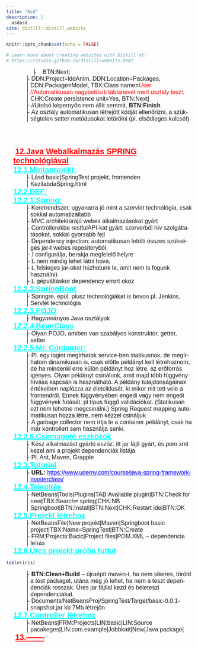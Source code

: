 ```yaml
---
title: "Asd"
description: |
  asdasd
site: distill::distill_website
---
```


```r
knitr::opts_chunk$set(echo = FALSE)

# Learn more about creating websites with Distill at:
# https://rstudio.github.io/distill/website.html

```


<html xmlns:ns0="urn:schemas-microsoft-com:office:smarttags">

<head>
<link rel="stylesheet" href="https://maxcdn.bootstrapcdn.com/bootstrap/3.3.5/css/bootstrap.min.css" integrity="sha512-dTfge/zgoMYpP7QbHy4gWMEGsbsdZeCXz7irItjcC3sPUFtf0kuFbDz/ixG7ArTxmDjLXDmezHubeNikyKGVyQ==" crossorigin="anonymous">
<link rel="stylesheet" href="https://cdn.rawgit.com/afeld/bootstrap-toc/2f761d4/dist/bootstrap-toc.min.css">

<meta http-equiv=Content-Type content="text/html; charset=windows-1250">
<meta name=Generator content="Microsoft Word 15 (filtered)">
<title>PHP OOP</title>

<style>
<!--
 /* Font Definitions */
 @font-face
	{font-family:Wingdings;
	panose-1:5 0 0 0 0 0 0 0 0 0;}
@font-face
	{font-family:Sendnya;
	panose-1:0 0 4 0 0 0 0 0 0 0;}
@font-face
	{font-family:"Cambria Math";
	panose-1:2 4 5 3 5 4 6 3 2 4;}
@font-face
	{font-family:Calibri;
	panose-1:2 15 5 2 2 2 4 3 2 4;}
@font-face
	{font-family:"Calibri Light";
	panose-1:2 15 3 2 2 2 4 3 2 4;}
@font-face
	{font-family:"Arial Narrow";
	panose-1:2 11 6 6 2 2 2 3 2 4;}
@font-face
	{font-family:Tahoma;
	panose-1:2 11 6 4 3 5 4 4 2 4;}
 /* Style Definitions */
 p.MsoNormal, li.MsoNormal, div.MsoNormal
	{margin-top:0cm;
	margin-right:0cm;
	margin-bottom:0cm;
	margin-left:42.55pt;
	text-align:justify;
	punctuation-wrap:simple;
	text-autospace:none;
	font-size:8.0pt;
	font-family:"Arial Narrow",sans-serif;}
h1
	{mso-style-link:"Címsor 1 Char";
	margin-top:0cm;
	margin-right:0cm;
	margin-bottom:0cm;
	margin-left:14.2pt;
	text-indent:4pt;
	page-break-after:avoid;
	punctuation-wrap:simple;
	text-autospace:none;
	border:none;
	padding:0cm;
	font-size:16.0pt;
	font-family:"Arial Narrow",sans-serif;
	color:red;
	text-decoration:underline;}
h2
	{margin-top:0cm;
	margin-right:0cm;
	margin-bottom:0cm;
	margin-left:21.3pt;
	text-indent:-7.1pt;
	page-break-after:avoid;
	punctuation-wrap:simple;
	text-autospace:none;
	border:none;
	padding:0cm;
	font-size:15.0pt;
	font-family:"Arial Narrow",sans-serif;
	color:aqua;
	text-decoration:underline;}
h3
	{margin-top:0cm;
	margin-right:0cm;
	margin-bottom:0cm;
	margin-left:1.0cm;
	text-indent:-7.1pt;
	page-break-after:avoid;
	punctuation-wrap:simple;
	text-autospace:none;
	border:none;
	padding:0cm;
	font-size:13.0pt;
	font-family:"Arial Narrow",sans-serif;
	color:#00B050;
	text-decoration:underline;}
h4
	{margin-top:0cm;
	margin-right:0cm;
	margin-bottom:0cm;
	margin-left:35.45pt;
	text-indent:-7.1pt;
	page-break-after:avoid;
	punctuation-wrap:simple;
	text-autospace:none;
	border:none;
	padding:0cm;
	font-size:8.0pt;
	font-family:"Arial Narrow",sans-serif;
	color:blue;
	text-decoration:underline;}
h5
	{margin-top:0cm;
	margin-right:0cm;
	margin-bottom:0cm;
	margin-left:42.55pt;
	text-indent:-7.1pt;
	punctuation-wrap:simple;
	text-autospace:none;
	border:none;
	padding:0cm;
	font-size:8.0pt;
	font-family:"Arial Narrow",sans-serif;
	color:#1F497D;
	text-decoration:underline;}
h6
	{margin-top:0cm;
	margin-right:0cm;
	margin-bottom:0cm;
	margin-left:85.1pt;
	text-indent:-42.55pt;
	punctuation-wrap:simple;
	text-autospace:none;
	border:none;
	padding:0cm;
	font-size:8.0pt;
	font-family:"Arial Narrow",sans-serif;
	color:black;
	text-decoration:underline;}
p.MsoHeading7, li.MsoHeading7, div.MsoHeading7
	{margin-top:12.0pt;
	margin-right:0cm;
	margin-bottom:3.0pt;
	margin-left:106.3pt;
	text-align:justify;
	text-indent:-35.4pt;
	punctuation-wrap:simple;
	text-autospace:none;
	font-size:8.0pt;
	font-family:"Arial",sans-serif;}
p.MsoHeading8, li.MsoHeading8, div.MsoHeading8
	{margin-top:12.0pt;
	margin-right:0cm;
	margin-bottom:3.0pt;
	margin-left:141.7pt;
	text-align:justify;
	text-indent:-35.4pt;
	punctuation-wrap:simple;
	text-autospace:none;
	font-size:8.0pt;
	font-family:"Arial",sans-serif;
	font-style:italic;}
p.MsoHeading9, li.MsoHeading9, div.MsoHeading9
	{margin-top:12.0pt;
	margin-right:0cm;
	margin-bottom:3.0pt;
	margin-left:177.1pt;
	text-align:justify;
	text-indent:-35.4pt;
	punctuation-wrap:simple;
	text-autospace:none;
	font-size:9.0pt;
	font-family:"Arial",sans-serif;
	font-style:italic;}
p.MsoHeader, li.MsoHeader, div.MsoHeader
	{margin-top:0cm;
	margin-right:0cm;
	margin-bottom:1.0pt;
	margin-left:0cm;
	text-align:justify;
	punctuation-wrap:simple;
	text-autospace:none;
	border:none;
	padding:0cm;
	font-size:8.0pt;
	font-family:"Arial Narrow",sans-serif;}
p.MsoFooter, li.MsoFooter, div.MsoFooter
	{margin-top:1.0pt;
	margin-right:0cm;
	margin-bottom:0cm;
	margin-left:0cm;
	text-align:justify;
	punctuation-wrap:simple;
	text-autospace:none;
	border:none;
	padding:0cm;
	font-size:8.0pt;
	font-family:"Arial Narrow",sans-serif;}
p.MsoList, li.MsoList, div.MsoList
	{margin-top:0cm;
	margin-right:0cm;
	margin-bottom:0cm;
	margin-left:49.65pt;
	text-indent:-7.1pt;
	punctuation-wrap:simple;
	text-autospace:none;
	border:none;
	padding:0cm;
	font-size:12pt;
	font-family:"Arial Narrow",sans-serif;}
p.MsoList2, li.MsoList2, div.MsoList2
	{margin-top:0cm;
	margin-right:0cm;
	margin-bottom:0cm;
	margin-left:2.0cm;
	text-indent:-7.05pt;
	punctuation-wrap:simple;
	text-autospace:none;
	border:none;
	padding:0cm;
	font-size:12pt;
	font-family:"Arial Narrow",sans-serif;}
a:link, span.MsoHyperlink
	{color:blue;}
span.Cmsor1Char
	{mso-style-name:"Címsor 1 Char";
	mso-style-link:"Címsor 1";
	font-family:"Arial Narrow",sans-serif;
	color:red;
	font-weight:bold;
	text-decoration:underline;}
.MsoChpDefault
	{font-size:10.0pt;}
 /* Page Definitions */
 @page WordSection1
	{size:595.3pt 841.9pt;
	margin:42.55pt 42.55pt 51.05pt 42.55pt;}
div.WordSection1
	{page:WordSection1;}
@page WordSection2
	{size:595.3pt 841.9pt;
	margin:42.55pt 42.55pt 51.05pt 42.55pt;}
div.WordSection2
	{page:WordSection2;}
 /* List Definitions */
 ol
	{margin-bottom:0cm;}
ul
	{margin-bottom:0cm;}
-->
</style>

<script src="https://code.jquery.com/jquery-2.1.4.min.js"></script>
<script src="https://maxcdn.bootstrapcdn.com/bootstrap/3.3.5/js/bootstrap.min.js" integrity="sha512-K1qjQ+NcF2TYO/eI3M6v8EiNYZfA95pQumfvcVrTHtwQVDG+aHRqLi/ETn2uB+1JqwYqVG3LIvdm9lj6imS/pQ==" crossorigin="anonymous"></script>
<script src="https://cdn.rawgit.com/afeld/bootstrap-toc/2f761d4/dist/bootstrap-toc.min.js"></script>

</head>

<body lang=HU link=blue vlink="#954F72" style='word-wrap:break-word' data-spy="scroll" data-target="#toc">

<nav id="toc" data-spy="affix" data-toggle="toc"></nav>

<div class=WordSection1>

<div style='border:none;border-left:solid windowtext 1.0pt;padding:0cm 0cm 0cm 0cm;
margin-left:2.0cm;margin-right:0cm'>

<p class=MsoList2 style='margin-left:0cm;text-indent:0cm'><span
style='font-family:"Arial",sans-serif'>-<span style='font:7.0pt "Times New Roman"'>&nbsp;&nbsp;&nbsp;&nbsp;&nbsp;&nbsp;
</span></span>BTN:Next|</p>

</div>

<div style='border:none;border-left:solid windowtext 1.0pt;padding:0cm 0cm 0cm 0cm;
margin-left:42.55pt;margin-right:0cm'>

<p class=MsoList2 style='margin-left:5.65pt;text-indent:-5.65pt'><span
style='font-family:"Arial",sans-serif'>-<span style='font:7.0pt "Times New Roman"'>&nbsp;
</span></span>DDN:Project=lddAnim, DDN:Location=Packages, DDN:Package=Model,
TBX:Class name=<span style='color:red'>User</span> <span style='color:red'>//Automatikusan
nagybetűsíti táblanevet mert osztály lesz!,</span> CHK:Create persistence
unit=Yes, BTN:Next|</p>

<p class=MsoList2 style='margin-left:5.65pt;text-indent:-5.65pt'><span
style='font-family:"Arial",sans-serif'>-<span style='font:7.0pt "Times New Roman"'>&nbsp;
</span></span>//Utolsó képernyőn nem állít semmit, <b>BTN:Finish</b></p>

<p class=MsoList style='margin-left:5.65pt;text-indent:-5.65pt'><span
style='font-family:"Arial",sans-serif'>-<span style='font:7.0pt "Times New Roman"'>&nbsp;
</span></span>Az osztály automatikusan létrejött kódját ellenőrizni, a
szükségtelen setter metódusokat letörölni (pl. elsődleges kulcsét)</p>

</div>

<p class=MsoNormal>&nbsp;</p>

<p class=MsoNormal>&nbsp;</p>

</div>

<b><u><span style='font-size:10.0pt;font-family:"Arial Narrow",sans-serif;
color:red'><br clear=all style='page-break-before:always'>
</span></u></b>

<div class=WordSection2>

#  12.Java Webalkalmazás SPRING technológiával

##  12.1.Mintaprojekt:

<div style='border:none;border-left:solid windowtext 1.0pt;padding:0cm 0cm 0cm 0cm;
margin-left:42.55pt;margin-right:0cm'>

<p class=MsoList style='margin-left:5.65pt;text-indent:-5.65pt'><span
style='font-family:"Arial",sans-serif'>-<span style='font:7.0pt "Times New Roman"'>&nbsp;
</span></span>Lásd basic|SpringTest projekt, frontenden KezilabdaSpring.html</p>

</div>

## 12.2.DEF:

## 12.2.1.Spring:

<div style='border:none;border-left:solid windowtext 1.0pt;padding:0cm 0cm 0cm 0cm;
margin-left:42.55pt;margin-right:0cm'>

<p class=MsoList style='margin-left:5.65pt;text-indent:-5.65pt'><span
style='font-family:"Arial",sans-serif'>-<span style='font:7.0pt "Times New Roman"'>&nbsp;
</span></span>Keretrendszer, ugyanarra jó mint a szervlet technológia, csak
sokkal automatizáltabb</p>

<p class=MsoList style='margin-left:5.65pt;text-indent:-5.65pt'><span
style='font-family:"Arial",sans-serif'>-<span style='font:7.0pt "Times New Roman"'>&nbsp;
</span></span>MVC architektúrájú webes alkalmazásokat gyárt</p>

<p class=MsoList style='margin-left:5.65pt;text-indent:-5.65pt'><span
style='font-family:"Arial",sans-serif'>-<span style='font:7.0pt "Times New Roman"'>&nbsp;
</span></span>Controllerekbe restfulAPI-kat gyárt: szerverből hív
szolgáltatásokat, sokkal gyorsabb fejl</p>

<p class=MsoList style='margin-left:5.65pt;text-indent:-5.65pt'><span
style='font-family:"Arial",sans-serif'>-<span style='font:7.0pt "Times New Roman"'>&nbsp;
</span></span>Dependency injection: automatikusan letölti összes szükséges
jar-t webes repositoryból, </p>

<p class=MsoList2 style='margin-left:5.65pt;text-indent:-5.65pt'><span
style='font-family:"Arial",sans-serif'>-<span style='font:7.0pt "Times New Roman"'>&nbsp;
</span></span><span style='font-family:Wingdings'>J</span> configurálja,
berakja megfelelő helyre </p>

<p class=MsoList2 style='margin-left:5.65pt;text-indent:-5.65pt'><span
style='font-family:"Arial",sans-serif'>-<span style='font:7.0pt "Times New Roman"'>&nbsp;
</span></span><span style='font-family:Wingdings'>L</span> nem mindig lehet
látni hova, </p>

<p class=MsoList2 style='margin-left:5.65pt;text-indent:-5.65pt'><span
style='font-family:"Arial",sans-serif'>-<span style='font:7.0pt "Times New Roman"'>&nbsp;
</span></span><span style='font-family:Wingdings'>L</span> felsleges jar-okat
húzhatunk le, amit nem is fogunk használni)</p>

<p class=MsoList2 style='margin-left:5.65pt;text-indent:-5.65pt'><span
style='font-family:"Arial",sans-serif'>-<span style='font:7.0pt "Times New Roman"'>&nbsp;
</span></span><span style='font-family:Wingdings'>L</span> gépváltáskor
dependency errort okoz</p>

</div>

## 12.2.2.SpringBoot

<div style='border:none;border-left:solid windowtext 1.0pt;padding:0cm 0cm 0cm 0cm;
margin-left:42.55pt;margin-right:0cm'>

<p class=MsoList style='margin-left:5.65pt;text-indent:-5.65pt'><span
style='font-family:"Arial",sans-serif'>-<span style='font:7.0pt "Times New Roman"'>&nbsp;
</span></span>Springre, épül, plusz technológiákat is bevon pl. Jenkins,
Servlet technológia</p>

</div>

##  12.2.3.POJO

<div style='border:none;border-left:solid windowtext 1.0pt;padding:0cm 0cm 0cm 0cm;
margin-left:42.55pt;margin-right:0cm'>

<p class=MsoList style='margin-left:5.65pt;text-indent:-5.65pt'><span
style='font-family:"Arial",sans-serif'>-<span style='font:7.0pt "Times New Roman"'>&nbsp;
</span></span>Hagyományos Java osztályok</p>

</div>

##  12.2.4.BeanClass

<div style='border:none;border-left:solid windowtext 1.0pt;padding:0cm 0cm 0cm 0cm;
margin-left:42.55pt;margin-right:0cm'>

<p class=MsoList style='margin-left:5.65pt;text-indent:-5.65pt'><span
style='font-family:"Arial",sans-serif'>-<span style='font:7.0pt "Times New Roman"'>&nbsp;
</span></span>Olyan POJO, amiben van szabályos konstruktor, getter, setter</p>

</div>

##  12.2.5.Mr. Container:

<div style='border:none;border-left:solid windowtext 1.0pt;padding:0cm 0cm 0cm 0cm;
margin-left:42.55pt;margin-right:0cm'>

<p class=MsoList style='margin-left:5.65pt;text-indent:-5.65pt'><span
style='font-family:"Arial",sans-serif'>-<span style='font:7.0pt "Times New Roman"'>&nbsp;
</span></span>Pl. egy logint megírhatok service-ben statikusnak, de megírhatom
dinamikusan is, csak előtte példányt kell létrehoznom, de ha mindenki erre
külön példányt hoz létre, az erőforrás igényes. Olyan példányt csinálunk, amit
majd több függvény hívása kapcsán is használható. A példány tulajdonságainak
értékeiben naplózza az életciklusát, ki mikor mit tett vele a frontendről.
Ennek függvényében engedi vagy nem engedi függvények futását, pl típus függő
validációkat. (Statikusan ezt nem lehetne megcsinálni.) Spring Request mapping
automatikusan hozza létre, nem kézzel csináljuk</p>

<p class=MsoList style='margin-left:5.65pt;text-indent:-5.65pt'><span
style='font-family:"Arial",sans-serif'>-<span style='font:7.0pt "Times New Roman"'>&nbsp;
</span></span>A garbage collector nem írtja le a container példányt, csak ha
már kontrollert sem használja senki.</p>

</div>

##  12.2.6.Csomagoló eszközök

<div style='border:none;border-left:solid windowtext 1.0pt;padding:0cm 0cm 0cm 0cm;
margin-left:42.55pt;margin-right:0cm'>

<p class=MsoList style='margin-left:5.65pt;text-indent:-5.65pt'><span
style='font-family:"Arial",sans-serif'>-<span style='font:7.0pt "Times New Roman"'>&nbsp;
</span></span>Kész alkalmazást gyártó eszöz: itt jar fájlt gyárt, és pom.xml
kezel ami a projekt dependenciák listája</p>

<p class=MsoList style='margin-left:5.65pt;text-indent:-5.65pt'><span
style='font-family:"Arial",sans-serif'>-<span style='font:7.0pt "Times New Roman"'>&nbsp;
</span></span>Pl. Ant, Maven, Grapple </p>

</div>

##  12.3.Tutorial

<div style='border:none;border-left:solid windowtext 1.0pt;padding:0cm 0cm 0cm 0cm;
margin-left:42.55pt;margin-right:0cm'>

<p class=MsoList style='margin-left:5.65pt;text-indent:-5.65pt'><span
style='font-family:"Arial",sans-serif'>-<span style='font:7.0pt "Times New Roman"'>&nbsp;
</span></span><b>URL:</b> <a
href="https://www.udemy.com/course/java-spring-framework-masterclass/">https://www.udemy.com/course/java-spring-framework-masterclass/</a>
</p>

</div>

##  12.4.Telepítés

<div style='border:none;border-left:solid windowtext 1.0pt;padding:0cm 0cm 0cm 0cm;
margin-left:42.55pt;margin-right:0cm'>

<p class=MsoList style='margin-left:5.65pt;text-indent:-5.65pt'><span
style='font-family:"Arial",sans-serif'>-<span style='font:7.0pt "Times New Roman"'>&nbsp;
</span></span>NetBeans|Tools|Plugins|TAB:Avaliable plugin|BTN:Check for new|TBX:Search=
spring|CHK:NB Springboot|BTN:Install|BTN:Next|CHK:Restart ide|BTN:OK</p>

</div>

##  12.5.Projekt létrehoz

<div style='border:none;border-left:solid windowtext 1.0pt;padding:0cm 0cm 0cm 0cm;
margin-left:42.55pt;margin-right:0cm'>

<p class=MsoList style='margin-left:5.65pt;text-indent:-5.65pt'><span
style='font-family:"Arial",sans-serif'>-<span style='font:7.0pt "Times New Roman"'>&nbsp;
</span></span>NetBeansFile|New projekt|Maven|Springboot basic project|TBX:Name=SpringTest|BTN:Create</p>

<p class=MsoList style='margin-left:5.65pt;text-indent:-5.65pt'><span
style='font-family:"Arial",sans-serif'>-<span style='font:7.0pt "Times New Roman"'>&nbsp;
</span></span>FRM:Projects:Bacic|Project files|POM.XML – dependencia leírás</p>

</div>

##  12.6.Üres projekt próba futtat

```r
table(iris)
```

<div style='border:none;border-left:solid windowtext 1.0pt;padding:0cm 0cm 0cm 0cm;
margin-left:42.55pt;margin-right:0cm'>

<p class=MsoList style='margin-left:5.65pt;text-indent:-5.65pt'><span
style='font-family:"Arial",sans-serif'>-<span style='font:7.0pt "Times New Roman"'>&nbsp;
</span></span><b>BTN:Clean+Build</b> – újraépít maven-t, ha nem sikeres, töröld
a test packaget, utána még jó lehet, ha nem a teszt dependenciák rosszak. Üres
jar fájllal kezd és beleteszi dependenciákat.</p>

<p class=MsoList style='margin-left:5.65pt;text-indent:-5.65pt'><span
style='font-family:"Arial",sans-serif'>-<span style='font:7.0pt "Times New Roman"'>&nbsp;
</span></span>Documents/NetBeansProj/SpringTest/Target/basic-0.0.1-snapshot.jar
kb 7Mb létrejön</p>

</div>

##  12.7.Controller létrehoz

<div style='border:none;border-left:solid windowtext 1.0pt;padding:0cm 0cm 0cm 0cm;
margin-left:42.55pt;margin-right:0cm'>

<p class=MsoList style='margin-left:5.65pt;text-indent:-5.65pt'><span
style='font-family:"Arial",sans-serif'>-<span style='font:7.0pt "Times New Roman"'>&nbsp;
</span></span>NetBeans|FRM:Projects|LIN:basic|LIN:Source
pacakeges|LIN:com.example|Jobbkatt|New|Java package|</p>

</div>

# 13.-------





</div>

</body>

</html>
